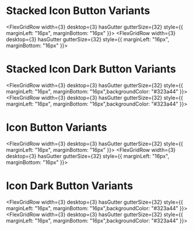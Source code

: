 
<Meta of={IconButtons}/>

# Stacked Icon Button Variants
<FlexGridRow width={3} desktop={3} hasGutter gutterSize={32} style={{ marginLeft: "16px", marginBottom: "16px" }}>
    <Story of={IconButtons.StackedSmall} />
    <Story of={IconButtons.StackedMedium} />
    <Story of={IconButtons.StackedLarge} />
</FlexGridRow>
<FlexGridRow width={3} desktop={3} hasGutter gutterSize={32} style={{ marginLeft: "16px", marginBottom: "16px" }}>
    <Story of={IconButtons.StackedSmallDisabled} />
    <Story of={IconButtons.StackedMediumDisabled} />
    <Story of={IconButtons.StackedLargeDisabled} />
</FlexGridRow>
# Stacked Icon Dark Button Variants
<FlexGridRow width={3} desktop={3} hasGutter gutterSize={32} style={{ marginLeft: "16px", marginBottom: "16px",backgroundColor: "#323a44" }}>
    <Story of={IconButtons.DarkStackedSmall} />
    <Story of={IconButtons.DarkStackedMedium} />
    <Story of={IconButtons.DarkStackedLarge} />
</FlexGridRow>
<FlexGridRow width={3} desktop={3} hasGutter gutterSize={32} style={{ marginLeft: "16px", marginBottom: "16px",backgroundColor: "#323a44" }}>
    <Story of={IconButtons.DarkStackedSmallDisabled} />
    <Story of={IconButtons.DarkStackedMediumDisabled} />
    <Story of={IconButtons.DarkStackedLargeDisabled} />
</FlexGridRow>

# Icon Button Variants
<FlexGridRow width={3} desktop={3} hasGutter gutterSize={32} style={{ marginLeft: "16px", marginBottom: "16px" }}>
    <Story of={IconButtons.SmallIcon} />
    <Story of={IconButtons.MediumIcon} />
    <Story of={IconButtons.LargeIcon} />
</FlexGridRow>
<FlexGridRow width={3} desktop={3} hasGutter gutterSize={32} style={{ marginLeft: "16px", marginBottom: "16px" }}>
    <Story of={IconButtons.SmallIconDisabled} />
    <Story of={IconButtons.MediumIconDisabled} />
    <Story of={IconButtons.LargeIconDisabled} />
</FlexGridRow>
# Icon Dark Button Variants
<FlexGridRow width={3} desktop={3} hasGutter gutterSize={32} style={{ marginLeft: "16px", marginBottom: "16px",backgroundColor: "#323a44" }}>
    <Story of={IconButtons.DrakSmallIcon} />
    <Story of={IconButtons.DarkMediumIcon} />
    <Story of={IconButtons.DarkLargeIcon} />
</FlexGridRow>
<FlexGridRow width={3} desktop={3} hasGutter gutterSize={32} style={{ marginLeft: "16px", marginBottom: "16px",backgroundColor: "#323a44" }}>
    <Story of={IconButtons.DarkSmallIconDisabled} />
    <Story of={IconButtons.DarkMediumIconDisabled} />
    <Story of={IconButtons.DarkLargeDisabled} />
</FlexGridRow>
